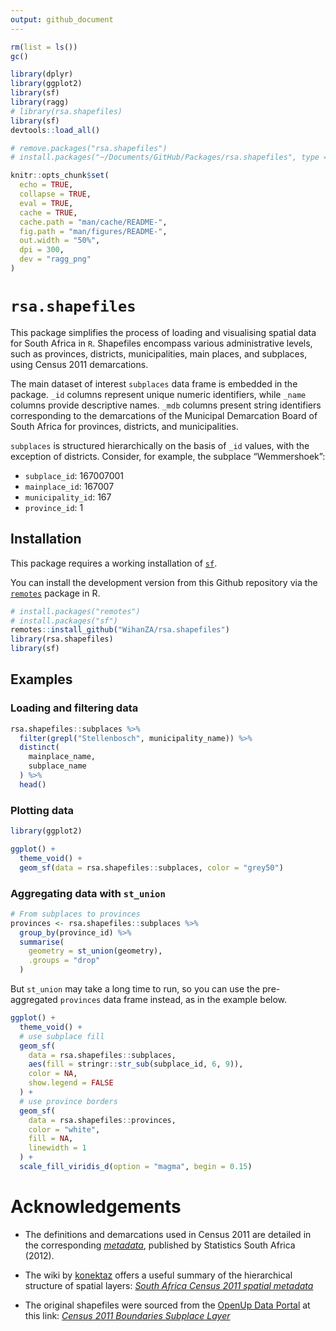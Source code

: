 ```yaml
---
output: github_document
---
```


<!-- README.md is generated from README.Rmd. Please edit that file -->

```r
rm(list = ls())
gc()

library(dplyr)
library(ggplot2)
library(sf)
library(ragg)
# library(rsa.shapefiles)
library(sf)
devtools::load_all()

# remove.packages("rsa.shapefiles")
# install.packages("~/Documents/GitHub/Packages/rsa.shapefiles", type = "source")

knitr::opts_chunk$set(
  echo = TRUE,
  collapse = TRUE,
  eval = TRUE,
  cache = TRUE,
  cache.path = "man/cache/README-",
  fig.path = "man/figures/README-",
  out.width = "50%",
  dpi = 300,
  dev = "ragg_png"
)
```

# `rsa.shapefiles`

<!-- badges: start -->
<!-- badges: end -->

This package simplifies the process of loading and visualising spatial data for South Africa in `R`.
Shapefiles encompass various administrative levels, such as provinces, districts, municipalities, main places, and subplaces, using Census 2011 demarcations.

The main dataset of interest `subplaces` data frame is embedded in the package. 
`_id` columns represent unique numeric identifiers, while `_name` columns provide descriptive names.
`_mdb` columns present string identifiers corresponding to the demarcations of the Municipal Demarcation Board of South Africa for provinces, districts, and municipalities.

`subplaces` is structured hierarchically on the basis of `_id` values, with the exception of districts.
Consider, for example, the subplace "Wemmershoek":

- `subplace_id`: 167007001
- `mainplace_id`: 167007
- `municipality_id`: 167
- `province_id`: 1

## Installation

This package requires a working installation of [`sf`](https://github.com/r-spatial/sf#installing).

You can install the development version from this Github repository via the [`remotes`](https://github.com/r-lib/remotes#readme) package in R.

```r
# install.packages("remotes")
# install.packages("sf")
remotes::install_github("WihanZA/rsa.shapefiles")
library(rsa.shapefiles)
library(sf)
```

## Examples

### Loading and filtering data

```r
rsa.shapefiles::subplaces %>%
  filter(grepl("Stellenbosch", municipality_name)) %>%
  distinct(
    mainplace_name,
    subplace_name
  ) %>%
  head()
```

### Plotting data

```r
library(ggplot2)

ggplot() +
  theme_void() +
  geom_sf(data = rsa.shapefiles::subplaces, color = "grey50")
```

### Aggregating data with `st_union`

```r
# From subplaces to provinces
provinces <- rsa.shapefiles::subplaces %>%
  group_by(province_id) %>%
  summarise(
    geometry = st_union(geometry),
    .groups = "drop"
  )
```

But `st_union` may take a long time to run, so you can use the pre-aggregated `provinces` data frame instead, as in the example below.

```r
ggplot() +
  theme_void() +
  # use subplace fill
  geom_sf(
    data = rsa.shapefiles::subplaces,
    aes(fill = stringr::str_sub(subplace_id, 6, 9)),
    color = NA,
    show.legend = FALSE
  ) +
  # use province borders
  geom_sf(
    data = rsa.shapefiles::provinces,
    color = "white",
    fill = NA,
    linewidth = 1
  ) +
  scale_fill_viridis_d(option = "magma", begin = 0.15)
```


# Acknowledgements

- The definitions and demarcations used in Census 2011 are detailed in the corresponding *[metadata](https://www.statssa.gov.za/census/census_2011/census_products/Census_2011_Metadata.pdf)*, published by Statistics South Africa (2012).

- The wiki by [konektaz](https://github.com/konektaz) offers a useful summary of the hierarchical structure of spatial layers: *[South Africa Census 2011 spatial metadata](https://github.com/konektaz/shape-files/wiki/South-Africa---Census-2011-spatial-metadata)*

- The original shapefiles were sourced from the [OpenUp Data Portal](https://data.openup.org.za/) at this link: *[Census 2011 Boundaries Subplace Layer](https://data.openup.org.za/dataset/census-2011-boundaries-subplace-layer-qapr-gczi/)*
